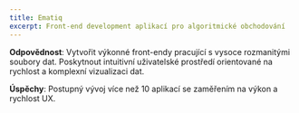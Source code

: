 ```yaml
---
title: Ematiq
excerpt: Front-end development aplikací pro algoritmické obchodování
---
```


**Odpovědnost**: Vytvořit výkonné front-endy pracující s vysoce rozmanitými soubory dat. Poskytnout intuitivní uživatelské prostředí orientované na rychlost a komplexní vizualizaci dat.

**Úspěchy**: Postupný vývoj více než 10 aplikací se zaměřením na výkon a rychlost UX.
